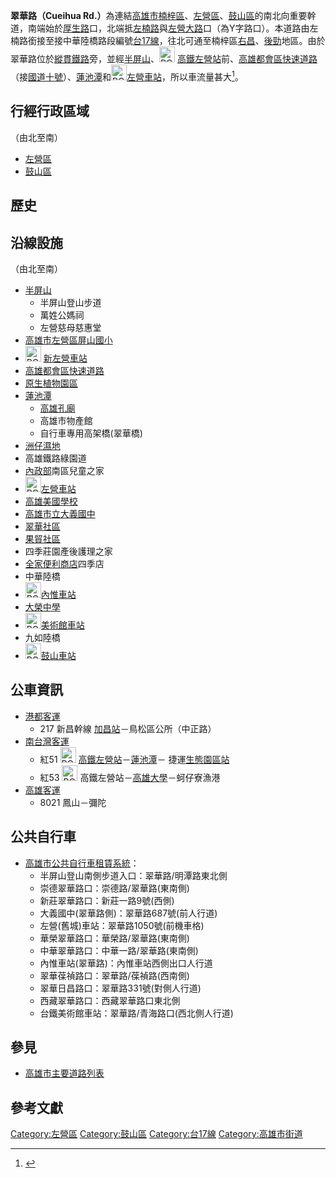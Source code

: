 {{Infobox TwRoad2|
|bgcolorh=DARKGREEN
|colorh=white
|code=
|name=翠華路
|enname=Cueihua Rd.
|level=部分省道[[File:TW_PHW17.svg|23px]]
|length=6.9
|sec=
|lastext=
|line=
|start=[[厚生路|厚生路]]
|end=[[左楠路|左楠路]]與[[左營大路|左營大路]]口（為Y字路口）
|junc=[[九如路_(高雄市)|九如四路]]、[[華安街|華安街]]、<br/>[[青海路_(高雄市)|青海路]]、[[西藏街|西藏街]]、<br/>[[美術館路_(高雄市)|美術館路]]、[[逢甲路_(高雄市)|逢甲路]]、<br/>[[明誠路|明誠四路]]、[[中華路_(高雄市)|中華一路]]、<br/>[[華榮路|華榮路]]、[[新庄仔路|新-{庄}-仔路]]、<br/>[[崇德路_(高雄市)|崇德路]]、[[大中路_(高雄市)|大中二路]]、<br/>[[高雄都會區快速道路|都會快速道路]]、[[明潭路|明潭路]]、<br/>[[海功路|海功東路]]
|img=Cueihua Road near Zuoying Station, Kaohsiung.JPG|thumb|250px
|cap=左營車站附近的翠華路。
|size=
|left=
|right=左楠路
|leftlink=
|leftdirection=S
|rightlink=左楠路
|rightdirection=N
|SN=[[台17線|台17線]]<br>（[[左楠路|左楠路]]－'''翠華路'''－[[中華路_(高雄市)|中華一路]]）
|SNtype=ph
|SNNum=17
|SN2=
|SN2type=
|SN2Num=
|SN3=
|SN3type=
|SN3Num=
}}
'''翠華路（Cueihua Rd.）'''為連結[[高雄市|高雄市]][[楠梓區|楠梓區]]、[[左營區|左營區]]、[[鼓山區|鼓山區]]的南北向重要幹道，南端始於[[厚生路|厚生路]]口，北端抵[[左楠路|左楠路]]與[[左營大路|左營大路]]口（為Y字路口）。本道路由左楠路銜接至接中華陸橋路段編號[[台17線|台17線]]，往北可通至楠梓區[[右昌|右昌]]、[[後勁|後勁]]地區。由於翠華路位於[[縱貫線_(南段)|縱貫鐵路]]旁，並經[[半屏山|半屏山]]、[[File:ROC_Taiwan_Railways_Administration_Logo.svg|25px]]<!-- 注释出：[[File:Kaohsiung_Metro_Logo(Logo_Only).svg|25px]] --><!-- 注释出：[[File:THSR_no_text.svg|32px]] -->[[新左營車站|高鐵左營站]]前、[[高雄都會區快速道路|高雄都會區快速道路]]（接[[國道十號_(中華民國)|國道十號]]）、[[蓮池潭|蓮池潭]]和[[File:ROC_Taiwan_Railways_Administration_Logo.svg|25px]][[左營車站|左營車站]]，所以車流量甚大<ref name="">{{cite web| language =zh-tw| publisher =高雄市政府| title =變更高雄市主要計畫部分住宅區、公園用地、學校用地、機關用地、機關用地(軍)、綠地用地、河道用地、園道用地、道路用地為道路用地、綠地用地與機關用地(軍)(配合高雄市區省道新台17線建設)案| url =http://plan.kcg.gov.tw/KaoPlan_book/AB526/AB526.htm| author =| date =2005-07-16| accessdate =| deadurl =yes| archiveurl =https://web.archive.org/web/20131015152612/http://plan.kcg.gov.tw/KaoPlan_book/AB526/AB526.htm| archivedate =2013-10-15}}</ref>。

== 行經行政區域 ==
（由北至南）
* [[左營區|左營區]]
* [[鼓山區|鼓山區]]

== 歷史 ==
{{expand-section}}

== 沿線設施 ==
（由北至南）
* [[半屏山|半屏山]]
** 半屏山登山步道
** 萬姓公媽祠
** 左營慈母慈惠堂
* [http://www.psps.kh.edu.tw/ 高雄市左營區屏山國小]
* [[File:ROC_Taiwan_Railways_Administration_Logo.svg|25px]]<!-- 注释出：[[File:Kaohsiung_Metro_Logo(Logo_Only).svg|25px]] --><!-- 注释出：[[File:THSR_no_text.svg|32px]] -->[[新左營車站|新左營車站]]
* [[高雄都會區快速道路|高雄都會區快速道路]]
* [[原生植物園區|原生植物園區]]
* [[蓮池潭|蓮池潭]]
** [[高雄孔廟|高雄孔廟]]
** 高雄市物產館
** 自行車專用高架橋(翠華橋)
* [[洲仔濕地|洲仔濕地]]
* 高雄鐵路綠園道
* [[中華民國內政部|內政部]]南區兒童之家
* [[File:ROC_Taiwan_Railways_Administration_Logo.svg|25px]][[左營車站|左營車站]]
* [[高雄美國學校|高雄美國學校]]
* [http://www.dyjh.kh.edu.tw/ 高雄市立大義國中]
* [[翠華社區|翠華社區]]
* [[果貿社區|果貿社區]]
* 四季莊園產後護理之家
* [[全家便利商店|全家便利商店]]四季店
* 中華陸橋
* [[File:ROC_Taiwan_Railways_Administration_Logo.svg|25px]][[內惟車站|內惟車站]]
* [[高雄市私立大榮高級中學|大榮中學]]
* [[File:ROC_Taiwan_Railways_Administration_Logo.svg|25px]][[美術館車站|美術館車站]]
* 九如陸橋
* [[File:ROC_Taiwan_Railways_Administration_Logo.svg|25px]][[鼓山車站|鼓山車站]]

== 公車資訊 ==
* [[港都客運|港都客運]]
** 217 新昌幹線 [[加昌站_(公車)|加昌站]]－鳥松區公所（中正路）
* [[南台灣客運|南台灣客運]]
** 紅51 [[File:ROC_Taiwan_Railways_Administration_Logo.svg|25px]]<!-- 注释出：[[File:Kaohsiung_Metro_Logo(Logo_Only).svg|25px]] --><!-- 注释出：[[File:THSR_no_text.svg|32px]] -->[[新左營車站|高鐵左營站]]－[[蓮池潭|蓮池潭]]－<!-- 注释出：[[File:Kaohsiung_Metro_Logo(Logo_Only).svg|25px]] -->捷運[[生態園區站|生態園區站]]
** 紅53 [[File:ROC_Taiwan_Railways_Administration_Logo.svg|25px]]<!-- 注释出：[[File:Kaohsiung_Metro_Logo(Logo_Only).svg|25px]] --><!-- 注释出：[[File:THSR_no_text.svg|32px]] -->高鐵左營站－[[高雄大學|高雄大學]]－蚵仔寮漁港
* [[高雄客運|高雄客運]]
** 8021 鳳山－彌陀

== 公共自行車 ==
* [[高雄市公共自行車租賃系統|高雄市公共自行車租賃系統]]：
** 半屏山登山南側步道入口：翠華路/明潭路東北側
** 崇德翠華路口：崇德路/翠華路(東南側)
** 新莊翠華路口：新莊一路9號(西側)
** 大義國中(翠華路側)：翠華路687號(前人行道)
** 左營(舊城)車站：翠華路1050號(前機車格)
** 華榮翠華路口：華榮路/翠華路(東南側)
** 中華翠華路口：中華一路/翠華路(東南側)
** 內惟車站(翠華路)：內惟車站西側出口人行道
** 翠華葆禎路口：翠華路/葆禎路(西南側)
** 翠華日昌路口：翠華路331號(對側人行道)
** 西藏翠華路口：西藏翠華路口東北側
** 台鐵美術館車站：翠華路/青海路口(西北側人行道)

== 參見 ==
* [[高雄市主要道路列表|高雄市主要道路列表]]

== 參考文獻 ==
{{reflist}}

{{高雄市重要道路}}
{{DEFAULTSORT:Cueihua}}
[[Category:左營區|Category:左營區]]
[[Category:鼓山區|Category:鼓山區]]
[[Category:台17線|Category:台17線]]
[[Category:高雄市街道|Category:高雄市街道]]